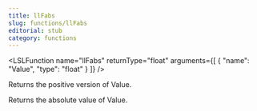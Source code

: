 ```yaml
---
title: llFabs
slug: functions/llFabs
editorial: stub
category: functions
---
```


<LSLFunction
	name="llFabs"
	returnType="float"
	arguments={[
	{
		"name": "Value",
		"type": "float"
	}
]}
/>

Returns the positive version of Value.

Returns the absolute value of Value.
